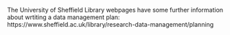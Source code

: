 

<!-- This is where you can write information on your organisation's data management and data management plan webpage and support contacts. Replace the text below with anything you like, and it will appear in relevant places in the lessons. -->

The University of Sheffield Library webpages have some further information about wrtiting a data management plan: https://www.sheffield.ac.uk/library/research-data-management/planning

